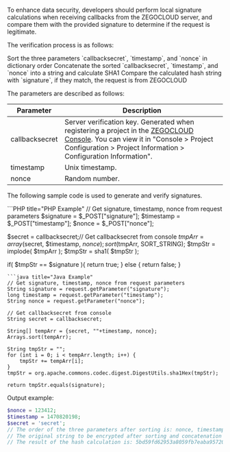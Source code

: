 To enhance data security, developers should perform local signature calculations when receiving callbacks from the ZEGOCLOUD server, and compare them with the provided signature to determine if the request is legitimate.

The verification process is as follows:

<Steps>
<Step title="Sort parameters">
Sort the three parameters `callbacksecret`, `timestamp`, and `nonce` in dictionary order
</Step>
<Step title="Calculate SHA1">
Concatenate the sorted `callbacksecret`, `timestamp`, and `nonce` into a string and calculate SHA1
</Step>
<Step title="Compare signature">
Compare the calculated hash string with `signature`, if they match, the request is from ZEGOCLOUD
</Step>
</Steps>

The parameters are described as follows:

| Parameter | Description  |
|---- | ------ |
| callbacksecret  | Server verification key. Generated when registering a project in the [ZEGOCLOUD Console](https://console.zegocloud.com/). You can view it in "Console > Project Configuration > Project Information > Configuration Information". |
| timestamp| Unix timestamp. |
| nonce | Random number. |

<Accordion title="Usage Example" defaultOpen="false">

The following sample code is used to generate and verify signatures.

<CodeGroup>
```PHP title="PHP Example"
// Get signature, timestamp, nonce from request parameters
$signature = $_POST["signature"];
$timestamp = $_POST["timestamp"];
$nonce = $_POST["nonce"];

$secret = callbacksecret;// Get callbacksecret from console
$tmpArr = array($secret, $timestamp, $nonce);
sort($tmpArr, SORT_STRING);
$tmpStr = implode( $tmpArr );
$tmpStr = sha1( $tmpStr );

if( $tmpStr == $signature ){
    return true;
} else {
    return false;
}
```
```java title="Java Example"
// Get signature, timestamp, nonce from request parameters
String signature = request.getParameter("signature");
long timestamp = request.getParameter("timestamp");
String nonce = request.getParameter("nonce");

// Get callbacksecret from console
String secret = callbacksecret;

String[] tempArr = {secret, ""+timestamp, nonce};
Arrays.sort(tempArr);

String tmpStr = "";
for (int i = 0; i < tempArr.length; i++) {
    tmpStr += tempArr[i];
}
tmpStr = org.apache.commons.codec.digest.DigestUtils.sha1Hex(tmpStr);

return tmpStr.equals(signature);
```

</CodeGroup>

Output example:

```PHP title="PHP Example"
$nonce = 123412;
$timestamp = 1470820198;
$secret = 'secret';
// The order of the three parameters after sorting is: nonce, timestamp, secret
// The original string to be encrypted after sorting and concatenation is: 1234121470820198secret
// The result of the hash calculation is: 5bd59fd62953a8059fb7eaba95720f66d19e4517
```

</Accordion>